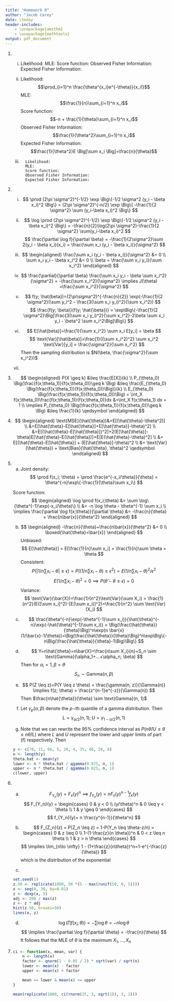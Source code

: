 ```yaml
---
title: "Homework 9"
author: "Jacob Carey"
date: \today
header-includes:
    - \usepackage{amsthm}
    - \usepackage{mathtools}
output: pdf_document
---
```


1.
    (i)
        Likelihood:
        MLE:
        Score function:
        Observed Fisher Information:
        Expected Fisher Information:

    (ii)
        Likelihood: $$\prod_{i=1}^n \frac{\theta^{x_i}e^{-\theta}}{x_i!}$$
        MLE: $$\frac{1}{n}\sum_{i=1}^n x_i$$
        Score function: $$-n + \frac{1}{\theta}\sum_{i=1}^n x_i$$
        Observed Fisher Information: $$\frac{1}{\theta^2}\sum_{i=1}^n x_i$$
        Expected Fisher Information: $$\frac{1}{\theta^2}E \Big[\sum x_i \Big]=\frac{n}{\theta}$$

    (iii)
        Likelihood:
        MLE:
        Score function:
        Observed Fisher Information:
        Expected Fisher Information:

2.
    (i)
    $$
    \prod (2\pi \sigma^2)^{-1/2} \exp \Big\{-1/2 \sigma^2 (y_i - \beta x_i)^2 \Big\} = (2\pi \sigma^2)^{-n/2} \exp \Big\{ -\frac{1}{2 \sigma^2} \sum (y_i-\beta x_i)^2 \Big\}
    $$

    (ii)
    $$
    \log \prod (2\pi \sigma^2)^{-1/2} \exp \Big\{-1/2 \sigma^2 (y_i - \beta x_i)^2 \Big\} = -\frac{n}{2}\log(2\pi \sigma^2)-\frac{1}{2 \sigma^2} \sum(y_i-\beta x_i)^2
    $$
    $$
    \frac{\partial \log f}{\partial \beta} = -\frac{1}{2\sigma^2}\sum 2(y_i - \beta x_i)(x_i) = \frac{\sum x_i (y_i - \beta x_i)}{\sigma^2}
    $$

    (iii)
    $$
    \begin{aligned}
    \frac{\sum x_i (y_i - \beta x_i)}{\sigma^2} &= 0 \\
    \sum x_i y_i - \beta x_i^2 &= 0 \\
    \beta = \frac{\sum x_i y_i}{\sum x_i^2}
    \end{aligned}
    $$

    (iv)
    $$
    \frac{\partial}{\partial \beta} \frac{\sum x_i y_i - \beta \sum x_i^2}{\sigma^2} = -\frac{\sum x_i^2}{\sigma^2} \implies J(\theta) =\frac{\sum x_i^2}{\sigma^2}
    $$

    (v)
    $$
    f(y; \hat{beta})=(2\pi\sigma^2)^{-\frac{n}{2}} \exp(-\frac{1}{2 \sigma^2}(\sum y_i^2 - \frac{3(\sum x_i y_i)^2}{\sum x_i^2})
    $$
    $$
    \frac{f(y; \beta)}{f(y; \hat{\beta})} = \exp\Big\{-\frac{1}{2 \sigma^2}\Big[\frac{3(\sum x_i y_i)^2}{\sum x_i^2}-2\beta \sum x_i y_i - \beta^2 \sum x_i^2\Big]\Big\}
    $$

    (vi)
    $$
    E[\hat{beta}]=\frac{1}{\sum x_i^2} \sum x_i E[y_i] = \beta
    $$
    $$
    \text{Var}[\hat{beta}]=\frac{1}{(\sum x_i^2)^2} \sum x_i^2 \text{Var}[y_i] = \frac{\sigma^2}{\sum x_i^2}
    $$
    Then the sampling distribution is $N(\beta, \frac{\sigma^2}{\sum x_i^2})$

    (vii)

3.
    $$
    \begin{aligned}
    P(X \geq k) &\leq \frac{E[X]}{k} \\
    P_{\theta_0} \Big(\frac{f(x;\theta_1)}{f(x;\theta_0)}\geq k \Big) &\leq \frac{E_{\theta_0} \Big(\frac{f(x;\theta_1)}{f(x;\theta_0)}\Big)}{k} \\
    E_{\theta_0} \Big(\frac{f(x;\theta_1)}{f(x;\theta_0)}\Big) = \int_X f(x;\theta_0)\frac{f(x;\theta_1)}{f(x;\theta_0)}dx &=\int_X f(x;\theta_1) dx = 1 \\
    \implies P_{\theta_0} \Big(\frac{f(x;\theta_1)}{f(x;\theta_0)}\geq k \Big) &\leq \frac{1}{k} \qedsymbol
    \end{aligned}
    $$

4. 
    $$
    \begin{aligned}
        \text{MSE}(\hat{\theta})&=E[(\hat{\theta}-\theta^2)] \\
        &=E[\hat{\theta}-E[\hat{\theta}]+E[\hat{\theta}]-\theta)^2] \\
        &=E[(\hat{\theta}-E[\hat{\theta}])^2]+2(E[\hat{\theta}]-\theta)E[\hat{\theta}-E(\hat{\theta})]+E[E(\hat{\theta}-\theta)^2] \\
        &= E[(\hat{\theta}-E[\hat{\theta}] + (E[\hat{\theta}]-\theta)^2 \\
        &= \text{Var}(\hat{\theta}) + \text{Bias}(\hat{\theta}, \theta)^2 \qedsymbol
    \end{aligned}
    $$

5. (a)
    Joint density:
    $$
    \prod f(x_i; \theta) = \prod \frac{e^{-x_i/\theta}}{\theta} = \theta^{-n}\exp\{-\frac{1}{\theta}\sum x_i\}
    $$

    Score function:
    $$
    \begin{aligned}
    \log \prod f(x_i;\theta) &= \sum \log\{\theta^{-1}\exp(-x_i/\theta)\} \\
    &= -n \log \theta - \theta^{-1} \sum x_i \\
    \implies \frac{\partial \log f(x;\theta)}{\partial \theta} &= -\frac{n}{\theta} + \frac{n\bar{x}}{\theta^2}
    \end{aligned}
    $$
    (b)
    $$
    \begin{aligned}
    -\frac{n}{\theta}+\frac{n\bar{x}}{\theta^2} &= 0 \\
    \boxed{\hat{\theta}=\bar{x}}
    \end{aligned}
    $$
    Unbiased:
    $$
    E[\hat{\theta}] = E[\frac{1}{n}\sum x_i] = \frac{1}{n}\sum \theta = \theta
    $$
    Consistent:
    $$
    P(|1/n\sum x_i - \theta|\geq \epsilon) = P((1/n \sum x_i - \theta) \geq \epsilon^2) = E(1/n \sum x_i - \theta)^2/ \epsilon^2
    $$
    $$
    E(1/n\sum x_i-\theta)^2 = 0 \implies P(\hat{\theta} - \theta \geq \epsilon) = 0
    $$
    Variance:
    $$
    \text{Var}(\bar{X})=\frac{1}{n^2}\text{Var}(\sum X_i) = \frac{1}{n^2}(E([\sum x_i]^2)-[E(\sum x_i)]^2)=\frac{1}{n^2} \sum \text{Var}(X_i)
    $$
    (c)
    $$
    \frac{\theta^{-n}\exp(-\theta^{-1}\sum x_i)}{\hat{\theta}^{-n}\exp(-\hat{\theta}^{-1}\sum x_i)} = \Big(\frac{\hat{\theta}}{\theta}\Big)^n\exp(n \bar{x}(1/\bar{x}-1/\theta))=\Big(\frac{\hat{\theta}}{\theta}\Big)^n\exp\Big\{-n\Big(\frac{\hat{\theta}}{\theta}-1\Big)\Big\}
    $$

    (d)
    $$
    Y=n\hat{\theta}=n\bar{X}=\frac{n\sum X_i}{n}=S_n \sim \text{Gamma}(\alpha_1+...+\alpha_n, \beta)
    $$
    Then for $\alpha_i=1, \beta=\theta$
    $$
    S_n \sim \text{Gamma}(n, \beta)
    $$

    (e)
    $$
    P(Z \leq z)=P(Y \leq z \theta) = \frac{\gamma(n, z)}{\Gamma(n)} \implies f(z; \theta) = \frac{z^{n-1}e^{-z}}{\Gamma(n)}
    $$
    Then $\frac{n\hat{\theta}}{\theta} \sim \text{Gamma}(n, 1)$

    (f) Let $\gamma_p(\alpha, \beta)$ denote the $p-$th quantile of a gamma distribution. Then
    $$
    L=\gamma_{\alpha/2}(n, 1); U=\gamma_{1-\alpha/2}(n, 1)
    $$

    (g) Note that we can rewrite the 95% confidence interval as $P(n\hat{\theta}/U \leq \theta \leq n\hat{\theta}/L)$ where $L$ and $U$ represent the lower and upper limits of part (f) respectively. Then
    ```r
    y <- c(70, 11, 66, 5, 20, 4, 35, 40, 29, 8)
    n <- length(y)
    theta.hat <- mean(y)
    lower <- n * theta.hat / qgamma(0.975, n, 1)
    upper <- n * theta.hat / qgamma(0.025, n, 1)
    c(lower, upper)
    ```

6. (a)
    $$
    F_{Y_n}(y)=F_x(y)^n \implies f_{Y_n}(y)=nF_x(y)^{n-1}f_x(y)
    $$
    $$
    F_{Y_n}(y) = \begin{cases}
        0 & y < 0 \\
        (y/\theta)^n & 0 \leq y < \theta \\
        1 & y \geq 0
        \end{cases}
    $$
    $$
    f_{Y_n}(y)= n \frac{y^{n-1}}{\theta^n}
    $$

    (b)
    $$
    F_{Z_n}(z) = P(Z_n \leq z) = 1-P(Y_n \leq \theta-z/n) = 
    \begin{cases}
    0 & z \leq 0 \\
    1-(1-\frac{z}{n \theta})^n & 0 < z \leq n \theta \\
    1 & z > n \theta
    \end{cases}
    $$
    $$
    \implies \lim_{n\to \infty} 1 - (1+\frac{z}{n\theta})^n=1-e^{-\frac{z}{\theta}}
    $$
    which is the distribution of the exponential

    (c)
    ```r
    set.seed(1)
    z.50 <- replicate(1000, 50 *(5 - max(runif(50, 0, 5))))
    x <- seq(0, 30, by=0.01)
    z <- dexp(x, 5)
    adj <- 200 / max(z)
    z <- z * adj
    hist(z.50, breaks=50)
    lines(x, z)
    ```

    (d)
    $$
    \log(\prod f(x_i; \theta)) = -\sum \log \theta = -n \log \theta
    $$
    $$
    \implies \frac{\partial \log f}{\partial \theta} = -\frac{n}{\theta}
    $$
    It follows that the MLE of $\theta$ is the maximum $X_1, ..., X_n$

7. 
    ```r
    ci <- function(x, mean, var) {
        n <- length(x)
        factor <- qnorm(1 - 0.05 / 2) * sqrt(var) / sqrt(n)
        lower <- mean(x) - factor
        upper <- mean(x) + factor

        mean >= lower & mean(x) <= upper
    }

    mean(replicate(1000, ci(rnorm(25, 3, sqrt(2)), 3, 2)))
    ```
